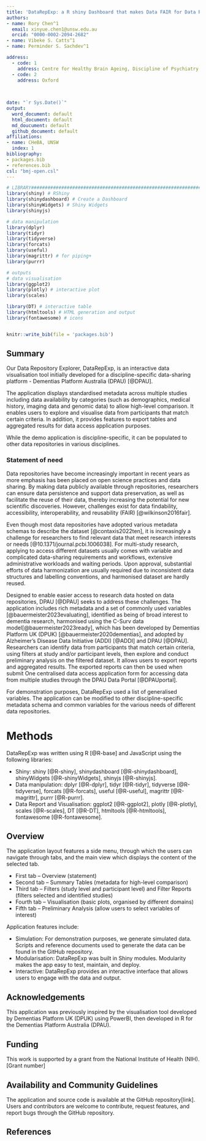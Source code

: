 ```yaml
---
title: 'DataRepExp: a R shiny Dashboard that makes Data FAIR for Data Repositories'
authors:
- name: Rory Chen^1
  email: xinyue.chen1@unsw.edu.au
  orcid: "0000-0002-2094-2682"
- name: Vibeke S. Catts^1
- name: Perminder S. Sachdev^1

address:
  - code: 1
    address: Centre for Healthy Brain Ageing, Discipline of Psychiatry & Mental Health, School of Clinical Medicine, University of New South Wales, Sydney, Australia
  - code: 2
    address: Oxford 

  
  
date: "`r Sys.Date()`"
output:
  word_document: default
  html_document: default
  md_doucument: default
  github_document: default
affiliations:
- name: CHeBA, UNSW
  index: 1
bibliography:
- packages.bib
- references.bib
csl: "bmj-open.csl"
---
```


```r
# LIBRARY######################################################################################
library(shiny) # RShiny
library(shinydashboard) # Create a Dashboard
library(shinyWidgets) # Shiny Widgets
library(shinyjs)

# data manipulation
library(dplyr)
library(tidyr)
library(tidyverse)
library(forcats)
library(useful)
library(magrittr) # for piping+
library(purrr)

# outputs
# data visualisation
library(ggplot2)
library(plotly) # interactive plot
library(scales)

library(DT) # interactive table
library(htmltools) # HTML generation and output
library(fontawesome) # icons


knitr::write_bib(file = 'packages.bib')
```
## Summary
Our Data Repository Explorer, DataRepExp, is an interactive data visualisation tool initially developed for a discipline-specific data-sharing platform - Dementias Platform Australia (DPAU) [@DPAU].

The application displays standardised metadata across multiple studies including data availability by categories (such as demographics, medical history, imaging data and genomic data) to allow high-level comparison. It enables users to explore and visualise data from participants that match certain criteria. In addition, it provides features to export tables and aggregated results for data access application purposes.

While the demo application is discipline-specific, it can be populated to other data repositories in various disciplines. 

### Statement of need
Data repositories have become increasingly important in recent years as more emphasis has been placed on open science practices and data sharing. By making data publicly available through repositories, researchers can ensure data persistence and support data preservation, as well as facilitate the reuse of their data, thereby increasing the potential for new scientific discoveries. However, challenges exist for data findability, accessibility, interoperability, and reusability (FAIR) [@wilkinson2016fair].

Even though most data repositories have adopted various metadata schemas to describe the dataset [@contaxis2022ten], it is increasingly a challenge for researchers to find relevant data that meet research interests or needs [@10.1371/journal.pcbi.1006038]. For multi-study research, applying to access different datasets usually comes with variable and complicated data-sharing requirements and workflows, extensive administrative workloads and waiting periods. Upon approval, substantial efforts of data harmonization are usually required due to inconsistent data structures and labelling conventions, and harmonised dataset are hardly reused.

Designed to enable easier access to research data hosted on data repositories, DPAU [@DPAU] seeks to address these challenges. The application includes rich metadata and a set of commonly used variables [@bauermeister2023evaluating], identified as being of broad interest to dementia research, harmonised using the C-Surv data model[@bauermeister2023ready], which has been developed by Dementias Platform UK (DPUK) [@bauermeister2020dementias], and adopted by Alzheimer’s Disease Data Initiative (ADDI) [@ADDI] and DPAU [@DPAU]. Researchers can identify data from participants that match certain criteria, using filters at study and/or participant levels, then explore and conduct preliminary analysis on the filtered dataset. It allows users to export reports and  aggregated results. The exported reports can then be used when submit One centralised data access application form for accessing data from multiple studies through the DPAU Data Portal [@DPAUportal]. 

For demonstration purposes, DataRepExp used a list of generalised variables. The application can be modified to other discipline-specific metadata schema and common variables for the various needs of different data repositories.

# Methods
DataRepExp was written using R [@R-base] and JavaScript using the following libraries:

-  Shiny: shiny [@R-shiny], shinydashboard [@R-shinydashboard], shinyWidgets [@R-shinyWidgets], shinyjs [@R-shinyjs].
-  Data manipulation: dplyr [@R-dplyr], tidyr [@R-tidyr], tidyverse [@R-tidyverse], forcats [@R-forcats], useful [@R-useful], magrittr [@R-magrittr], purrr [@R-purrr].
-  Data Report and Visualisation: ggplot2 [@R-ggplot2], plotly [@R-plotly], scales [@R-scales], DT [@R-DT], htmltools [@R-htmltools], fontawesome [@R-fontawesome].

## Overview
The application layout features a side menu, through which the users can navigate through tabs, and the main view which displays the content of the selected tab.

-  First tab – Overview (statement)
-  Second tab – Summary Tables (metadata for high-level comparison)
-  Third tab – Filters (study level and participant level) and Filter Reports (filters selected and identified studies)
-  Fourth tab – Visualisation (basic plots, organised by different domains)
-  Fifth tab – Preliminary Analysis (allow users to select variables of interest)

Application features include: 

-  Simulation: For demonstration purposes, we generate simulated data. Scripts and reference documents used to generate the data can be found in the GitHub repository.
-  Modularisation: DataRepExp was built in Shiny modules. Modularity makes the app easy to test, maintain, and deploy.
-  Interactive: DataRepExp provides an interactive interface that allows users to engage with the data and output.

## Acknowledgements
This application was previously inspired by the visualisation tool developed by Dementias Platform UK (DPUK) using PowerBI, then developed in R for the Dementias Platform Australia (DPAU).

## Funding 
This work is supported by a grant from the National Institute of Health (NIH). [Grant number]

## Availability and Community Guidelines
The application and source code is available at the GitHub repository[link]. Users and contributors are welcome to contribute, request features, and report bugs through the GitHub repository.


## References

